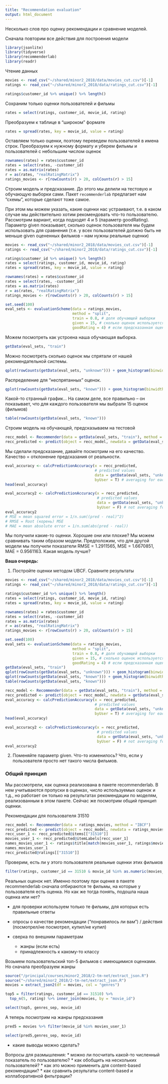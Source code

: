 ```yaml
---
title: "Recommendation evaluation"
output: html_document
---
```


Несколько слов про оценку рекомендации и сравнение моделей.

Сначала повторим все действия для построения модели

```r
library(jsonlite)
library(tidyverse)
library(recommenderlab)
library(readr)
```

Чтение данных 

```r
movies <- read_csv("~/shared/minor2_2018/data/movies_cut.csv")[-1]
ratings <- read_csv("~/shared/minor2_2018/data/ratings_cut.csv")[-1]

ratings$customer_id %>% unique() %>% length()
```

Сохраним только оценки пользователей и фильмы

```r

rates = select(ratings, customer_id, movie_id, rating)
```

Преобразуем к таблице в "широком" формате

```r

rates = spread(rates, key = movie_id, value = rating)
```

Оставляем только оценки, поэтому переведем пользователей в имена строк. Преобразуем к нужному формату и уберем фильмы и пользователей с небольшим числом оценок

```r

rownames(rates) = rates$customer_id
rates = select(rates, -customer_id)
rates = as.matrix(rates)
r = as(rates, "realRatingMatrix")
ratings_movies <- r[rowCounts(r) > 20, colCounts(r) > 15] 
```

Строим модель и предсказание. До этого мы делили на тестовую и обучающую выборки сами. Пакет `recommenderlab` предлагает нам "схемы", которые сделают тоже самое. 

При этом мы можем указать, какие оценки нас устраивают, т.е. в каком случае мы действительно хотим рекомендовать что-то пользователю. Рассмотрим вариант, когда подходят 4 и 5 (параметр goodRating). 
Параметр given показывает, сколько оценок пользователя мы будем использовать для сравнения (т.е. у всех пользователей должно быть не меньше given оцененных фильмов -- нам нужны реальные оценки)

```r
movies <- read_csv("~/shared/minor2_2018/data/movies_cut.csv")[-1]
ratings <- read_csv("~/shared/minor2_2018/data/ratings_cut.csv")[-1]

ratings$customer_id %>% unique() %>% length()
rates = select(ratings, customer_id, movie_id, rating)
rates = spread(rates, key = movie_id, value = rating)

rownames(rates) = rates$customer_id
rates = select(rates, -customer_id)
rates = as.matrix(rates)
r = as(rates, "realRatingMatrix")
ratings_movies <- r[rowCounts(r) > 20, colCounts(r) > 15]

set.seed(100)
eval_sets <- evaluationScheme(data = ratings_movies, 
                              method = "split",
                              train = 0.8, # доля обучающей выборки
                              given = 15, # сколько оценок используется для  предсказания
                              goodRating = 4) # если предсказанная оценка < 4, то фильм не рекомендуем
```

Можем посмотреть как устроена наша обучающая выборка.

```r

getData(eval_sets, "train")
```
Можно посмотреть сколько оценок мы спрятали от нашей рекомендательной системы.

```r

qplot(rowCounts(getData(eval_sets, "unknown"))) + geom_histogram(binwidth = 1) +  ylab("Количество пользователей")  + xlab("Количество оценок на одного пользователя")
```

Распределение для "неспрятанных" оценок.

```r

qplot(rowCounts(getData(eval_sets, "known"))) + geom_histogram(binwidth = 1) + ylab("Количество пользователей") + xlab("Количество оценок на одного пользователя")
```
Какой-то странный график... На самом деле, все правильно -- он показывает, что для каждого пользователя мы выбрали 15 оценок (фильмов)

```r

table(rowCounts(getData(eval_sets, "known")))
```

Строим модель на обучающей, предсказываем на тестовой

```r


recc_model <- Recommender(data = getData(eval_sets, "train"), method = "IBCF")
recc_predicted <- predict(object = recc_model, newdata = getData(eval_sets, "known"), n = 6, type = "ratings")
```

Мы сделали предсказание, давайте посмотрим на его качество. Качество = отклонение предсказания от реальности. 

```r

eval_accuracy <- calcPredictionAccuracy(x = recc_predicted,
                                        # predicted values
                                        data = getData(eval_sets, "unknown"),
                                        byUser = T) # averaging for each user
head(eval_accuracy)

eval_accuracy2 <- calcPredictionAccuracy(x = recc_predicted,
                                         # predicted values
                                         data = getData(eval_sets, "unknown"),
                                         byUser = F) # not averaging for each user
eval_accuracy2
# MSE = mean squared error = 1/n.sum((pred - real)^2)
# RMSE = Root (корень) MSE
# MAE = mean absolute error = 1/n.sum(abs(pred - real))
```

Мы получили какие-то оценки. Хорошие они или плохие? Мы можем сравнивать таким образом модели. Предположим, что для другой модели мы получили показатели RMSE = 1.2911565, MSE = 1.6670851, MAE = 0.9561163. Какая модель лучше?

**Ваша очередь:** 

1. Постройте оценки методом UBCF. Сравните результаты

```r
movies <- read_csv("~/shared/minor2_2018/data/movies_cut.csv")[-1]
ratings <- read_csv("~/shared/minor2_2018/data/ratings_cut.csv")[-1]

ratings$customer_id %>% unique() %>% length()
rates = select(ratings, customer_id, movie_id, rating)
rates = spread(rates, key = movie_id, value = rating)

rownames(rates) = rates$customer_id
rates = select(rates, -customer_id)
rates = as.matrix(rates)
r = as(rates, "realRatingMatrix")
ratings_movies <- r[rowCounts(r) > 20, colCounts(r) > 15]

set.seed(100)
eval_sets <- evaluationScheme(data = ratings_movies, 
                              method = "split",
                              train = 0.8, # доля обучающей выборки
                              given = 15, # сколько оценок используется для  предсказания
                              goodRating = 4) # если предсказанная оценка < 4, то фильм не рекомендуем
getData(eval_sets, "train")
qplot(rowCounts(getData(eval_sets, "unknown"))) + geom_histogram(binwidth = 1) +  ylab("Количество пользователей")  + xlab("Количество оценок на одного пользователя")
qplot(rowCounts(getData(eval_sets, "known"))) + geom_histogram(binwidth = 1) + ylab("Количество пользователей") + xlab("Количество оценок на одного пользователя")
table(rowCounts(getData(eval_sets, "known")))

recc_model <- Recommender(data = getData(eval_sets, "train"), method = "UBCF")
recc_predicted <- predict(object = recc_model, newdata = getData(eval_sets, "known"), n = 6, type = "ratings")
eval_accuracy <- calcPredictionAccuracy(x = recc_predicted,
                                        # predicted values
                                        data = getData(eval_sets, "unknown"),
                                        byUser = T) # averaging for each user
head(eval_accuracy)

eval_accuracy2 <- calcPredictionAccuracy(x = recc_predicted,
                                         # predicted values
                                         data = getData(eval_sets, "unknown"),
                                         byUser = F) # not averaging for each user
eval_accuracy2
```


2. Поменяйте параметр given. Что-то изменилось? Что, если у пользователя просто нет такого чмсла фильмов.

### Общий принцип

Мы рассмотрели, как оценка реализована в пакете recommenderlab. В нем учитываются пропуски в оценках, число используемых оценок и т.д., но работает он только на результатах рекомендации по моделям, реализованным в этом пакете. Сейчас же посмотрим общий принцип оценки.

Рекомендации для пользователя 31510
```r
recc_model <- Recommender(data = ratings_movies, method = "IBCF")
recc_predicted <- predict(object = recc_model, newdata = ratings_movies, n = 5)
recc_user_1 <- recc_predicted@items[["31510"]]
movies_user_1 <- recc_predicted@itemLabels[recc_user_1]
names_movies_user_1 <- ratings$title[match(movies_user_1, ratings$movie_id)]
names_movies_user_1
recc_predicted@ratings[["31510"]]
```
Проверим, есть ли у этого пользователя реальные оценки этих фильмов

```r
filter(ratings, customer_id == 31510 & movie_id %in% as.numeric(movies_user_1))
```

Реальных оценок нет. Именно поэтому при оценке в пакете recommenderlab сначала отбираются те фильмы, на которые у пользователя есть оценка. Но как же тогда понять, подошла наша оценка или нет?

* для проверки используем только те фильмы, для которых есть правильные ответы
* опросы о качестве рекомендации ("понравилось ли вам") / действия (посмотрел/не посмотрел, купил/не купил)
* сверка по внешним параметрам

    * жанры (если есть)
    * принадлежность к какому-то классу
  
Возьмем пользовательский топ-5 фильмов с имеющимися оценками. Но сначала преобразуем жанры  
```r
source("/principal/courses/minor2_2018/2-tm-net/extract_json.R")
source("~/shared/minor2_2018/2-tm-net/extract_json.R")
movies = extract_json2(df = movies, col = "genres")

top5 = filter(ratings, customer_id == 31510) %>% 
  top_n(5, rating) %>% inner_join(movies, by = "movie_id")

select(top5, genres_sep, movie_id)
```

А теперь посмотрим на жанры предсказания

```r
pred5 = movies %>% filter(movie_id %in% movies_user_1)

select(pred5,genres_sep, movie_id)
```

* какие выводы можно сделать?

Вопросы для размышления:
* можно ли посчитать какой-то численный показатель по пользователю?
* как обобщить на нескольких пользователей?
* как это можно применить для content-based рекомендации?
* как сравнить результаты content-based и коллаборативной фильтрации?



